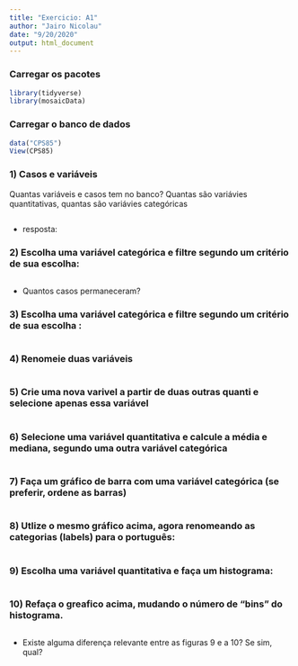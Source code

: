 ```yaml
---
title: "Exercicio: A1"
author: "Jairo Nicolau"
date: "9/20/2020"
output: html_document
---
```




### Carregar os pacotes

```r

library(tidyverse)
library(mosaicData)

```

### Carregar o banco de dados

```r
data("CPS85")
View(CPS85)
```


### 1) Casos e variáveis

Quantas variáveis e casos tem no banco? Quantas são variávies quantitativas, quantas são variávies categóricas


```r

```

- resposta:


### 2) Escolha uma variável categórica e filtre segundo um critério de sua escolha:

```r

```

- Quantos casos permaneceram?


### 3) Escolha uma variável categórica e filtre segundo um critério de sua escolha :

```r

```


### 4) Renomeie duas variáveis

```r

```

### 5) Crie uma nova varivel a partir de duas outras quanti e selecione apenas essa variável

```r

```

### 6) Selecione uma variável quantitativa e calcule a média e mediana, segundo uma outra variável categórica

```r

```


### 7) Faça um gráfico de barra com uma variável categórica (se preferir, ordene as barras)

```r

```

### 8) Utlize o mesmo gráfico acima, agora renomeando as categorias (labels) para o português:

```r

```

### 9) Escolha uma variável quantitativa e faça um histograma:

```r

```

### 10) Refaça o greafico acima, mudando o número de "bins" do histograma.

```r

```

- Existe alguma diferença relevante entre as figuras 9 e a 10? Se sim, qual?



